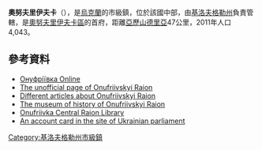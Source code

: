 {{No footnotes|time=2015-09-16T13:16:43+00:00}}
'''奧努夫里伊夫卡'''（{{lang-uk|Онуфріївка}}），是[[烏克蘭|烏克蘭]]的市級鎮，位於該國中部，由[[基洛夫格勒州|基洛夫格勒州]]負責管轄，是[[奧努夫里伊夫卡區|奧努夫里伊夫卡區]]的首府，距離[[亞歷山德里亞_(烏克蘭)|亞歷山德里亞]]47公里，2011年人口4,043。

==參考資料==
* [https://web.archive.org/web/20150627053827/http://onufrievka.com.ua/ Онуфріївка Online] {{ref-uk}}
* [http://onuf.iatp.org.ua The unofficial page of Onufriivskyi Raion] {{Wayback|url=http://onuf.iatp.org.ua/ |date=20070310130809 }} {{ref-uk}}
* [http://onf.iatp.org.ua Different articles about Onufriivskyi Raion] {{ref-uk}}
* [https://sites.google.com/site/onufmuseum/home The museum of history of Onufriivskyi Raion] {{ref-uk}}
* [https://web.archive.org/web/20090704120724/http://on.cen.library.kr.ua/ Onufriivka Central Raion Library] {{ref-uk}}
* [http://gska2.rada.gov.ua/pls/z7502/A005?rdat1=03.07.2008&rf7571=17545 An account card in the site of Ukrainian parliament]{{dead link|date=2017年12月 |bot=InternetArchiveBot |fix-attempted=yes }} {{ref-uk}}

{{coord|48.9023|N|33.4464|E|source:wikidata-and-enwiki-cat-tree_region:UA|display=title}}

{{DEFAULTSORT:Онуфріївка}}
[[Category:基洛夫格勒州市級鎮|Category:基洛夫格勒州市級鎮]]


{{Kirovohrad-geo-stub}}